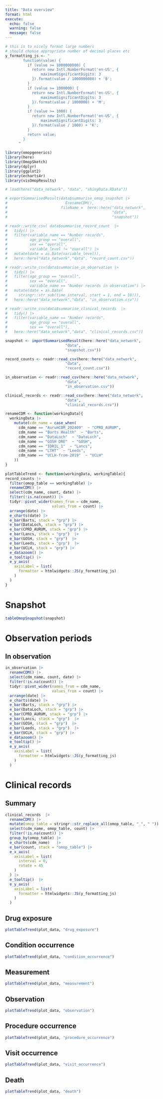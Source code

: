 ```yaml
---
title: "Data overview"
format: html
execute: 
  echo: false
  warning: false
  message: false
---
```


```r
# this is to nicely format large numbers
# should choose appropriate number of decimal places etc
y_formatting_js <- "
        function(value) {
          if (value >= 1000000000) {
            return new Intl.NumberFormat('en-US', {
                maximumSignificantDigits: 3
            }).format(value / 1000000000) + 'B';
          }
          if (value >= 1000000) {
            return new Intl.NumberFormat('en-US', {
                maximumSignificantDigits: 3
            }).format(value / 1000000) + 'M';
          }
          if (value >= 1000) {
            return new Intl.NumberFormat('en-US', {
                maximumSignificantDigits: 3
            }).format(value / 1000) + 'K';
          }
          return value;
        }
      "
```


```r
library(omopgenerics)
library(here)
library(OmopSketch)
library(dplyr)
library(ggplot2)
library(echarts4r)
library(visOmopResults)

# load(here("data_network", "data", "shinyData.RData"))

# exportSummarisedResult(data$summarise_omop_snapshot |> 
#                          ßrenameCDM(),
#                        fileName =  here::here("data_network",
#                                               "data",
#                                               "snapshot"))

# readr::write_csv( data$summarise_record_count  |> 
#   tidy() |> 
#   filter(variable_name == "Number records",
#          age_group == "overall",
#          sex == "overall",
#          variable_level != "overall") |> 
#   mutate(date = as.Date(variable_level)),
#   here::here("data_network","data", "record_count.csv"))

# readr::write_csv(data$summarise_in_observation |> 
#   tidy() |> 
#   filter(age_group == "overall",
#          sex == "overall", 
#          variable_name == "Number records in observation") |> 
#   mutate(date = as.Date(
#     stringr::str_sub(time_interval, start = 1, end = 10))),
#   here::here("data_network","data", "in_observation.csv"))

# readr::write_csv(data$summarise_clinical_records  |>
#   tidy() |>
#   filter(variable_name == "Number records",
#          age_group == "overall",
#          sex == "overall"),
#   here::here("data_network","data", "clinical_records.csv"))

snapshot <- importSummarisedResult(here::here("data_network",
                           "data", 
                           "snapshot.csv"))

record_counts <- readr::read_csv(here::here("data_network",
                           "data", 
                           "record_count.csv"))

in_observation <- readr::read_csv(here::here("data_network",
                           "data", 
                           "in_observation.csv"))

clinical_records <- readr::read_csv(here::here("data_network",
                           "data", 
                           "clinical_records.csv"))

renameCDM <- function(workingData){
  workingData |> 
    mutate(cdm_name = case_when(
      cdm_name == "AurumCDM_202409"  ~ "CPRD_AURUM",
      cdm_name == "Barts Health"  ~ "Barts",
      cdm_name == "DataLoch"  ~ "DataLoch",
      cdm_name == "GOSH DRE"  ~ "GOSH",
      cdm_name == "IDRIL_1"  ~ "Lancs",
      cdm_name == "LTHT"  ~ "Leeds",
      cdm_name == "UCLH-from-2019"  ~ "UCLH"
    ))
}
  
plotTableTrend <- function(workingData, workingTable){
record_counts |> 
  filter(omop_table == workingTable) |> 
  renameCDM() |> 
  select(cdm_name, count, date) |> 
  filter(!is.na(count)) |> 
  tidyr::pivot_wider(names_from = cdm_name,
                     values_from = count) |> 
  arrange(date) |> 
  e_charts(date) |> 
  e_bar(Barts, stack = "grp") |>
  e_bar(DataLoch, stack = "grp") |>  
  e_bar(CPRD_AURUM, stack = "grp") |>  
  e_bar(Lancs, stack = "grp")  |>  
  e_bar(GOSH, stack = "grp")  |>  
  e_bar(Leeds, stack = "grp")  |>  
  e_bar(UCLH, stack = "grp") |> 
  e_datazoom() |>
  e_tooltip() |>
  e_y_axis(
    axisLabel = list(
      formatter = htmlwidgets::JS(y_formatting_js)
    )
  ) 
}
```

# Snapshot
```r
tableOmopSnapshot(snapshot)
```

# Observation periods
## In observation
```r
in_observation |>  
  renameCDM() |> 
  select(cdm_name, count, date) |> 
  filter(!is.na(count)) |> 
  tidyr::pivot_wider(names_from = cdm_name,
                     values_from = count) |> 
  arrange(date) |> 
  e_charts(date) |> 
  e_bar(Barts, stack = "grp") |>
  e_bar(DataLoch, stack = "grp") |>  
  e_bar(CPRD_AURUM, stack = "grp") |>  
  e_bar(Lancs, stack = "grp")  |>  
  e_bar(GOSH, stack = "grp")  |>  
  e_bar(Leeds, stack = "grp")  |>  
  e_bar(UCLH, stack = "grp") |> 
  e_datazoom() |>
  e_tooltip() |>
  e_y_axis(
    axisLabel = list(
      formatter = htmlwidgets::JS(y_formatting_js)
    )
  ) 

```

# Clinical records
## Summary

```r
clinical_records  |> 
  renameCDM() |> 
  mutate(omop_table = stringr::str_replace_all(omop_table, "_", " ")) |> 
  select(cdm_name, omop_table, count) |> 
  filter(!is.na(count)) |> 
  group_by(omop_table) |> 
  e_charts(cdm_name)   |> 
  e_bar(count, stack = "omop_table") |> 
  e_x_axis(
    axisLabel = list(
      interval = 0,
      rotate = 45 
    )
  ) |>
  e_tooltip()  |>
  e_y_axis(
    axisLabel = list(
      formatter = htmlwidgets::JS(y_formatting_js)
    )
  ) 
```

## Drug exposure
```r
plotTableTrend(plot_data, "drug_exposure")
```

## Condition occurrence
```r
plotTableTrend(plot_data, "condition_occurrence")
```

## Measurement
```r
plotTableTrend(plot_data, "measurement")
```

## Observation
```r
plotTableTrend(plot_data, "observation")
```

## Procedure occurrence
```r
plotTableTrend(plot_data, "procedure_occurrence")
```

## Visit occurrence
```r
plotTableTrend(plot_data, "visit_occurrence")
```

## Death
```r
plotTableTrend(plot_data, "death")
```
